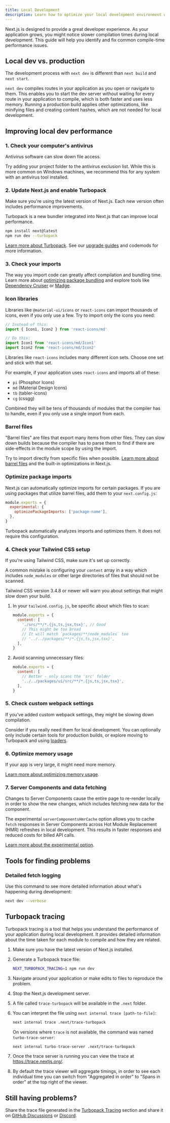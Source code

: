 ```yaml
---
title: Local Development
description: Learn how to optimize your local development environment with Next.js.
---
```


Next.js is designed to provide a great developer experience. As your application grows, you might notice slower compilation times during local development. This guide will help you identify and fix common compile-time performance issues.

## Local dev vs. production

The development process with `next dev` is different than `next build` and `next start`.

`next dev` compiles routes in your application as you open or navigate to them. This enables you to start the dev server without waiting for every route in your application to compile, which is both faster and uses less memory. Running a production build applies other optimizations, like minifying files and creating content hashes, which are not needed for local development.

## Improving local dev performance

### 1. Check your computer's antivirus

Antivirus software can slow down file access.

Try adding your project folder to the antivirus exclusion list. While this is more common on Windows machines, we recommend this for any system with an antivirus tool installed.

### 2. Update Next.js and enable Turbopack

Make sure you're using the latest version of Next.js. Each new version often includes performance improvements.

Turbopack is a new bundler integrated into Next.js that can improve local performance.

```bash
npm install next@latest
npm run dev --turbopack
```

[Learn more about Turbopack](/blog/turbopack-for-development-stable). See our [upgrade guides](/docs/app/building-your-application/upgrading) and codemods for more information.

### 3. Check your imports

The way you import code can greatly affect compilation and bundling time. Learn more about [optimizing package bundling](/docs/app/building-your-application/optimizing/package-bundling) and explore tools like [Dependency Cruiser](https://github.com/sverweij/dependency-cruiser) or [Madge](https://github.com/pahen/madge).

### Icon libraries

Libraries like `@material-ui/icons` or `react-icons` can import thousands of icons, even if you only use a few. Try to import only the icons you need:

```jsx
// Instead of this:
import { Icon1, Icon2 } from 'react-icons/md'

// Do this:
import Icon1 from 'react-icons/md/Icon1'
import Icon2 from 'react-icons/md/Icon2'
```

Libraries like `react-icons` includes many different icon sets. Choose one set and stick with that set.

For example, if your application uses `react-icons` and imports all of these:

- `pi` (Phosphor Icons)
- `md` (Material Design Icons)
- `tb` (tabler-icons)
- `cg` (cssgg)

Combined they will be tens of thousands of modules that the compiler has to handle, even if you only use a single import from each.

### Barrel files

"Barrel files" are files that export many items from other files. They can slow down builds because the compiler has to parse them to find if there are side-effects in the module scope by using the import.

Try to import directly from specific files when possible. [Learn more about barrel files](https://vercel.com/blog/how-we-optimized-package-imports-in-next-js) and the built-in optimizations in Next.js.

### Optimize package imports

Next.js can automatically optimize imports for certain packages. If you are using packages that utilize barrel files, add them to your `next.config.js`:

```jsx
module.exports = {
  experimental: {
    optimizePackageImports: ['package-name'],
  },
}
```

Turbopack automatically analyzes imports and optimizes them. It does not require this configuration.

### 4. Check your Tailwind CSS setup

If you're using Tailwind CSS, make sure it's set up correctly.

A common mistake is configuring your `content` array in a way which includes `node_modules` or other large directories of files that should not be scanned.

Tailwind CSS version 3.4.8 or newer will warn you about settings that might slow down your build.

1. In your `tailwind.config.js`, be specific about which files to scan:

   ```jsx
   module.exports = {
     content: [
       './src/**/*.{js,ts,jsx,tsx}', // Good
       // This might be too broad
       // It will match `packages/**/node_modules` too
       // '../../packages/**/*.{js,ts,jsx,tsx}',
     ],
   }
   ```

2. Avoid scanning unnecessary files:

   ```jsx
   module.exports = {
     content: [
       // Better - only scans the 'src' folder
       '../../packages/ui/src/**/*.{js,ts,jsx,tsx}',
     ],
   }
   ```

### 5. Check custom webpack settings

If you've added custom webpack settings, they might be slowing down compilation.

Consider if you really need them for local development. You can optionally only include certain tools for production builds, or explore moving to Turbopack and using [loaders](/docs/app/api-reference/config/next-config-js/turbopack#supported-loaders).

### 6. Optimize memory usage

If your app is very large, it might need more memory.

[Learn more about optimizing memory usage](/docs/app/building-your-application/optimizing/memory-usage).

### 7. Server Components and data fetching

Changes to Server Components cause the entire page to re-render locally in order to show the new changes, which includes fetching new data for the component.

The experimental `serverComponentsHmrCache` option allows you to cache `fetch` responses in Server Components across Hot Module Replacement (HMR) refreshes in local development. This results in faster responses and reduced costs for billed API calls.

[Learn more about the experimental option](/docs/app/api-reference/config/next-config-js/serverComponentsHmrCache).

## Tools for finding problems

### Detailed fetch logging

Use this command to see more detailed information about what's happening during development:

```bash
next dev --verbose
```

## Turbopack tracing

Turbopack tracing is a tool that helps you understand the performance of your application during local development.
It provides detailed information about the time taken for each module to compile and how they are related.

1. Make sure you have the latest version of Next.js installed.
1. Generate a Turbopack trace file:

   ```bash
   NEXT_TURBOPACK_TRACING=1 npm run dev
   ```

1. Navigate around your application or make edits to files to reproduce the problem.
1. Stop the Next.js development server.
1. A file called `trace-turbopack` will be available in the `.next` folder.
1. You can interpret the file using `next internal trace [path-to-file]`:

   ```bash
   next internal trace .next/trace-turbopack
   ```

   On versions where `trace` is not available, the command was named `turbo-trace-server`:

   ```bash
   next internal turbo-trace-server .next/trace-turbopack
   ```

1. Once the trace server is running you can view the trace at https://trace.nextjs.org/.
1. By default the trace viewer will aggregate timings, in order to see each individual time you can switch from "Aggregated in order" to "Spans in order" at the top right of the viewer.

## Still having problems?

Share the trace file generated in the [Turbopack Tracing](#turbopack-tracing) section and share it on [GitHub Discussions](https://github.com/vercel/next.js/discussions) or [Discord](https://nextjs.org/discord).
